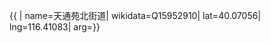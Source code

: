 {{ {{{1|PRC admin/showdata}}}|
name=天通苑北街道|
wikidata=Q15952910|
lat=40.07056|
lng=116.41083|
arg={{{arg|}}}}}